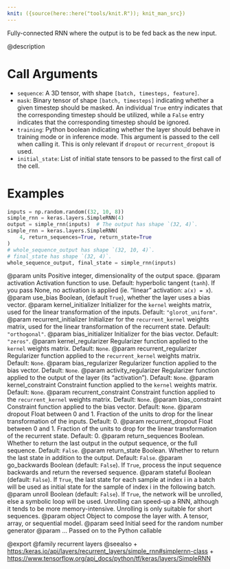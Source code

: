 ```yaml
---
knit: ({source(here::here("tools/knit.R")); knit_man_src})
---
```

Fully-connected RNN where the output is to be fed back as the new input.

@description

# Call Arguments
- `sequence`: A 3D tensor, with shape `[batch, timesteps, feature]`.
- `mask`: Binary tensor of shape `[batch, timesteps]` indicating whether
    a given timestep should be masked. An individual `True` entry
    indicates that the corresponding timestep should be utilized,
    while a `False` entry indicates that the corresponding timestep
    should be ignored.
- `training`: Python boolean indicating whether the layer should behave in
    training mode or in inference mode.
    This argument is passed to the cell when calling it.
    This is only relevant if `dropout` or `recurrent_dropout` is used.
- `initial_state`: List of initial state tensors to be passed to the first
    call of the cell.

# Examples
```python
inputs = np.random.random((32, 10, 8))
simple_rnn = keras.layers.SimpleRNN(4)
output = simple_rnn(inputs)  # The output has shape `(32, 4)`.
simple_rnn = keras.layers.SimpleRNN(
    4, return_sequences=True, return_state=True
)
# whole_sequence_output has shape `(32, 10, 4)`.
# final_state has shape `(32, 4)`.
whole_sequence_output, final_state = simple_rnn(inputs)
```

@param units Positive integer, dimensionality of the output space.
@param activation Activation function to use.
    Default: hyperbolic tangent (`tanh`).
    If you pass None, no activation is applied
    (ie. "linear" activation: `a(x) = x`).
@param use_bias Boolean, (default `True`), whether the layer uses
    a bias vector.
@param kernel_initializer Initializer for the `kernel` weights matrix,
    used for the linear transformation of the inputs. Default:
    `"glorot_uniform"`.
@param recurrent_initializer Initializer for the `recurrent_kernel`
    weights matrix, used for the linear transformation of the recurrent
    state.  Default: `"orthogonal"`.
@param bias_initializer Initializer for the bias vector. Default: `"zeros"`.
@param kernel_regularizer Regularizer function applied to the `kernel` weights
    matrix. Default: `None`.
@param recurrent_regularizer Regularizer function applied to the
    `recurrent_kernel` weights matrix. Default: `None`.
@param bias_regularizer Regularizer function applied to the bias vector.
    Default: `None`.
@param activity_regularizer Regularizer function applied to the output of the
    layer (its "activation"). Default: `None`.
@param kernel_constraint Constraint function applied to the `kernel` weights
    matrix. Default: `None`.
@param recurrent_constraint Constraint function applied to the
    `recurrent_kernel` weights matrix.  Default: `None`.
@param bias_constraint Constraint function applied to the bias vector.
    Default: `None`.
@param dropout Float between 0 and 1.
    Fraction of the units to drop for the linear transformation
    of the inputs. Default: 0.
@param recurrent_dropout Float between 0 and 1.
    Fraction of the units to drop for the linear transformation of the
    recurrent state. Default: 0.
@param return_sequences Boolean. Whether to return the last output
    in the output sequence, or the full sequence. Default: `False`.
@param return_state Boolean. Whether to return the last state
    in addition to the output. Default: `False`.
@param go_backwards Boolean (default: `False`).
    If `True`, process the input sequence backwards and return the
    reversed sequence.
@param stateful Boolean (default: `False`). If `True`, the last state
    for each sample at index i in a batch will be used as initial
    state for the sample of index i in the following batch.
@param unroll Boolean (default: `False`).
    If `True`, the network will be unrolled,
    else a symbolic loop will be used.
    Unrolling can speed-up a RNN,
    although it tends to be more memory-intensive.
    Unrolling is only suitable for short sequences.
@param object Object to compose the layer with. A tensor, array, or sequential model.
@param seed Initial seed for the random number generator
@param ... Passed on to the Python callable

@export
@family recurrent layers
@seealso
+ <https:/keras.io/api/layers/recurrent_layers/simple_rnn#simplernn-class>
+ <https://www.tensorflow.org/api_docs/python/tf/keras/layers/SimpleRNN>
